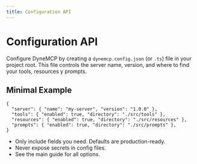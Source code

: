 ```yaml
---
title: Configuration API
---
```


# Configuration API

Configure DyneMCP by creating a `dynemcp.config.json` (or `.ts`) file in your project root. This file controls the server name, version, and where to find your tools, resources y prompts.

## Minimal Example

```jsonc
{
  "server": { "name": "my-server", "version": "1.0.0" },
  "tools": { "enabled": true, "directory": "./src/tools" },
  "resources": { "enabled": true, "directory": "./src/resources" },
  "prompts": { "enabled": true, "directory": "./src/prompts" },
}
```

- Only include fields you need. Defaults are production-ready.
- Never expose secrets in config files.
- See the main guide for all options.
